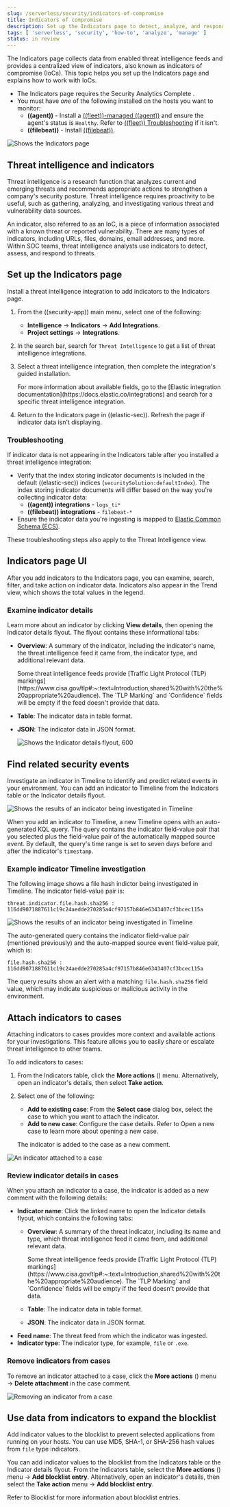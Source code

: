 ```yaml
---
slug: /serverless/security/indicators-of-compromise
title: Indicators of compromise
description: Set up the Indicators page to detect, analyze, and respond to threats.
tags: [ 'serverless', 'security', 'how-to', 'analyze', 'manage' ]
status: in review
---
```


<DocBadge template="technical preview" />
<div id="indicators-of-compromise"></div>

The Indicators page collects data from enabled threat intelligence feeds and provides a centralized view of indicators, also known as indicators of compromise (IoCs). This topic helps you set up the Indicators page and explains how to work with IoCs.

<DocCallOut title="Requirements">

* The Indicators page requires the Security Analytics Complete <DocLink slug="/serverless/elasticsearch/manage-project" text="project feature"/>.
* You must have _one_ of the following installed on the hosts you want to monitor:
    * **((agent))** - Install a [((fleet))-managed ((agent))](((fleet-guide))/install-fleet-managed-elastic-agent.html) and ensure the agent's status is `Healthy`. Refer to [((fleet)) Troubleshooting](((fleet-guide))/fleet-troubleshooting.html) if it isn't.
    * **((filebeat))** - Install [((filebeat))](((filebeat-ref))/filebeat-installation-configuration.html).

</DocCallOut>

![Shows the Indicators page](../images/indicators-of-compromise/-cases-indicators-table.png)

<div id="ti-indicators"></div>

## Threat intelligence and indicators
Threat intelligence is a research function that analyzes current and emerging threats and recommends appropriate actions to strengthen a company's security posture. Threat intelligence requires proactivity to be useful, such as gathering, analyzing, and investigating various threat and vulnerability data sources.

An indicator, also referred to as an IoC, is a piece of information associated with a known threat or reported vulnerability. There are many types of indicators, including URLs, files, domains, email addresses, and more. Within SOC teams, threat intelligence analysts use indicators to detect, assess, and respond to threats.

<div id="setup-indicators-page"></div>

## Set up the Indicators page

Install a threat intelligence integration to add indicators to the Indicators page.

1. From the ((security-app)) main menu, select one of the following:
    * **Intelligence** → **Indicators** → **Add Integrations**.
    * **Project settings** → **Integrations**.
1. In the search bar, search for `Threat Intelligence` to get a list of threat intelligence integrations.
1. Select a threat intelligence integration, then complete the integration's guided installation.

    <DocCallOut title="Note">
    For more information about available fields, go to the [Elastic integration documentation](https://docs.elastic.co/integrations) and search for a specific threat intelligence integration.
    </DocCallOut>

1. Return to the Indicators page in ((elastic-sec)). Refresh the page if indicator data isn't displaying.

<div id="troubleshoot-indicators-page"></div>

### Troubleshooting
If indicator data is not appearing in the Indicators table after you installed a threat intelligence integration:

* Verify that the index storing indicator documents is included in the <DocLink slug="/serverless/security/advanced-settings" section="update-default-elastic-security-indices">default ((elastic-sec)) indices</DocLink> (`securitySolution:defaultIndex`). The index storing indicator documents will differ based on the way you're collecting indicator data:
    * **((agent)) integrations** - `logs_ti*`
    * **((filebeat)) integrations** - `filebeat-*`
* Ensure the indicator data you're ingesting is mapped to [Elastic Common Schema (ECS)](((ecs-ref))).

<DocCallOut title="Note">
These troubleshooting steps also apply to the <DocLink slug="/serverless/security/threat-intelligence">Threat Intelligence view</DocLink>.
</DocCallOut>

<div id="intelligence-page-ui"></div>

## Indicators page UI

After you add indicators to the Indicators page, you can <DocLink slug="/serverless/security/indicators-of-compromise" section="examine-indicator-details">examine</DocLink>, search, filter, and take action on indicator data. Indicators also appear in the Trend view, which shows the total values in the legend.

<DocImage size="xl" url="../images/indicators-of-compromise/-cases-interact-with-indicators-table.gif" alt="Shows how to interact with the Intelligence page" />

<div id="examine-indicator-details"></div>

### Examine indicator details
Learn more about an indicator by clicking **View details**, then opening the Indicator details flyout. The flyout contains these informational tabs:

* **Overview**: A summary of the indicator, including the indicator's name, the threat intelligence feed it came from, the indicator type, and additional relevant data.

    <DocCallOut title="Note">
    Some threat intelligence feeds provide  [Traffic Light Protocol (TLP) markings](https://www.cisa.gov/tlp#:~:text=Introduction,shared%20with%20the%20appropriate%20audience). The `TLP Marking` and `Confidence` fields will be empty if the feed doesn't provide that data.
    </DocCallOut>

* **Table**: The indicator data in table format.
* **JSON**: The indicator data in JSON format.

    ![Shows the Indicator details flyout, 600](../images/indicators-of-compromise/-cases-indicator-details-flyout.png)

<div id="find-related-sec-events"></div>

## Find related security events

Investigate an indicator in <DocLink slug="/serverless/security/timelines-ui">Timeline</DocLink> to identify and predict related events in your environment. You can add an indicator to Timeline from the Indicators table or the Indicator details flyout.

![Shows the results of an indicator being investigated in Timeline](../images/indicators-of-compromise/-cases-indicator-query-timeline.png)

When you add an indicator to Timeline, a new Timeline opens with an auto-generated KQL query. The query contains the indicator field-value pair that you selected plus the field-value pair of the automatically mapped source event. By default, the query's time range is set to seven days before and after the indicator's `timestamp`. 

<div id="example-indicator-timeline"></div>

### Example indicator Timeline investigation  

The following image shows a file hash indictor being investigated in Timeline. The indicator field-value pair is:

`threat.indicator.file.hash.sha256 : 116dd9071887611c19c24aedde270285a4cf97157b846e6343407cf3bcec115a`

![Shows the results of an indicator being investigated in Timeline](../images/indicators-of-compromise/-cases-indicator-in-timeline.png)

The auto-generated query contains the indicator field-value pair (mentioned previously) and the auto-mapped source event field-value pair, which is:

`file.hash.sha256 : 116dd9071887611c19c24aedde270285a4cf97157b846e6343407cf3bcec115a`

The query results show an alert with a matching `file.hash.sha256` field value, which may indicate suspicious or malicious activity in the environment.  

<div id="attach-indicator-to-case"></div>

## Attach indicators to cases

Attaching indicators to cases provides more context and available actions for your investigations. This feature allows you to easily share or escalate threat intelligence to other teams.

To add indicators to cases:

1. From the Indicators table, click the **More actions** (<DocIcon type="boxesHorizontal" title="More actions" />) menu. Alternatively, open an indicator's details, then select **Take action**.
1. Select one of the following:

    * **Add to existing case**: From the **Select case** dialog box, select the case to which you want to attach the indicator. 
    * **Add to new case**: Configure the case details. Refer to <DocLink slug="/serverless/security/cases-open-manage" section="open-a-new-case">Open a new case</DocLink> to learn more about opening a new case. 

    The indicator is added to the case as a new comment. 

![An indicator attached to a case](../images/indicators-of-compromise/-cases-indicator-added-to-case.png)

<div id="review-indicator-in-case"></div>

### Review indicator details in cases

When you attach an indicator to a case, the indicator is added as a new comment with the following details:

* **Indicator name**: Click the linked name to open the Indicator details flyout, which contains the following tabs:
    * **Overview**: A summary of the threat indicator, including its name and type, which threat intelligence feed it came from, and additional relevant data.

        <DocCallOut title="Note">
        Some threat intelligence feeds provide  [Traffic Light Protocol (TLP) markings](https://www.cisa.gov/tlp#:~:text=Introduction,shared%20with%20the%20appropriate%20audience). The `TLP Marking` and `Confidence` fields will be empty if the feed doesn't provide that data.
        </DocCallOut>

    * **Table**: The indicator data in table format.
    * **JSON**: The indicator data in JSON format.
* **Feed name**: The threat feed from which the indicator was ingested.
* **Indicator type**: The indicator type, for example, `file` or `.exe`.

<div id="delete-indicator-from-case"></div>

### Remove indicators from cases
To remove an indicator attached to a case, click the **More actions** (<DocIcon type="boxesHorizontal" title="More actions" />) menu → **Delete attachment** in the case comment. 

![Removing an indicator from a case](../images/indicators-of-compromise/-cases-remove-indicator.png)

<div id="add-indicator-to-blocklist"></div>

## Use data from indicators to expand the blocklist

Add indicator values to the <DocLink slug="/serverless/security/blocklist">blocklist</DocLink> to prevent selected applications from running on your hosts. You can use MD5, SHA-1, or SHA-256 hash values from `file` type indicators. 

You can add indicator values to the blocklist from the Indicators table or the Indicator details flyout. From the Indicators table, select the **More actions** (<DocIcon type="boxesHorizontal" title="More actions" />) menu → **Add blocklist entry**.  Alternatively, open an indicator's details, then select the **Take action** menu → **Add blocklist entry**. 

<DocCallOut title="Note">
Refer to <DocLink slug="/serverless/security/blocklist">Blocklist</DocLink> for more information about blocklist entries. 
</DocCallOut>

